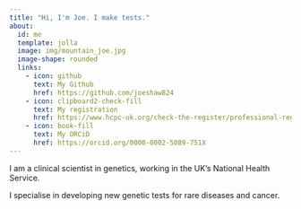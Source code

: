 ```yaml
---
title: "Hi, I'm Joe. I make tests."
about:
  id: me
  template: jolla
  image: img/mountain_joe.jpg
  image-shape: rounded
  links: 
    - icon: github
      text: My Github
      href: https://github.com/joeshaw824
    - icon: clipboard2-check-fill
      text: My registration
      href: https://www.hcpc-uk.org/check-the-register/professional-registration-detail/?query=CS20980&profession=CS&backtosearchurl=https://www.hcpc-uk.org/check-the-register/register-results/&backtosearchquery=shaw
    - icon: book-fill
      text: My ORCiD
      href: https://orcid.org/0000-0002-5089-751X
---
```


I am a clinical scientist in genetics, working in the UK’s National Health Service. 

I specialise in developing new genetic tests for rare diseases and cancer.
